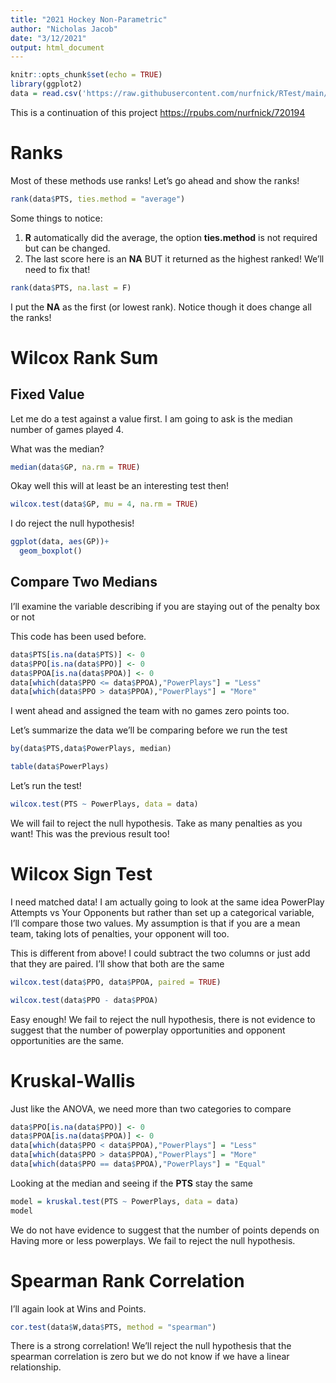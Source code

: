 ```yaml
---
title: "2021 Hockey Non-Parametric"
author: "Nicholas Jacob"
date: "3/12/2021"
output: html_document
---
```


```r
knitr::opts_chunk$set(echo = TRUE)
library(ggplot2)
data = read.csv('https://raw.githubusercontent.com/nurfnick/RTest/main/hockey.csv')
```


This is a continuation of this project <https://rpubs.com/nurfnick/720194>

# Ranks

Most of these methods use ranks!  Let's go ahead and show the ranks!

```r
rank(data$PTS, ties.method = "average")
```

Some things to notice:

1. **R** automatically did the average, the option **ties.method** is not required but can be changed.
2.  The last score here is an **NA** BUT it returned as the highest ranked!  We'll need to fix that!

```r
rank(data$PTS, na.last = F)
```

I put the **NA** as the first (or lowest rank).  Notice though it does change all the ranks!

# Wilcox Rank Sum

## Fixed Value
Let me do a test against a value first.  I am going to ask is the median number of games played 4.

What was the median?
```r
median(data$GP, na.rm = TRUE)
```
Okay well this will at least be an interesting test then!

```r
wilcox.test(data$GP, mu = 4, na.rm = TRUE)
```
I do reject the null hypothesis!
```r
ggplot(data, aes(GP))+
  geom_boxplot()
```

## Compare Two Medians

I'll examine the variable describing if you are staying out of the penalty box or not

This code has been used before.
```r
data$PTS[is.na(data$PTS)] <- 0
data$PPO[is.na(data$PPO)] <- 0
data$PPOA[is.na(data$PPOA)] <- 0
data[which(data$PPO <= data$PPOA),"PowerPlays"] = "Less"
data[which(data$PPO > data$PPOA),"PowerPlays"] = "More"
```

I went ahead and assigned the team with no games zero points too.


Let's summarize the data we'll be comparing before we run the test
```r
by(data$PTS,data$PowerPlays, median)
```

```r
table(data$PowerPlays)
```

Let's run the test!
```r
wilcox.test(PTS ~ PowerPlays, data = data)
```

We will fail to reject the null hypothesis.  Take as many penalties as you want!  This was the previous result too!

# Wilcox Sign Test

I need matched data!  I am actually going to look at the same idea PowerPlay Attempts vs Your Opponents but rather than set up a categorical variable, I'll compare those two values.  My assumption is that if you are a mean team, taking lots of penalties, your opponent will too.

This is different from above!  I could subtract the two columns or just add that they are paired.  I'll show that both are the same


```r
wilcox.test(data$PPO, data$PPOA, paired = TRUE)
```
```r
wilcox.test(data$PPO - data$PPOA)
```
Easy enough!  We fail to reject the null hypothesis, there is not evidence to suggest that the number of powerplay opportunities and opponent opportunities are the same.

# Kruskal-Wallis

Just like the ANOVA, we need more than two categories to compare
```r
data$PPO[is.na(data$PPO)] <- 0
data$PPOA[is.na(data$PPOA)] <- 0
data[which(data$PPO < data$PPOA),"PowerPlays"] = "Less"
data[which(data$PPO > data$PPOA),"PowerPlays"] = "More"
data[which(data$PPO == data$PPOA),"PowerPlays"] = "Equal"
```

Looking at the median and seeing if the **PTS** stay the same

```r
model = kruskal.test(PTS ~ PowerPlays, data = data)
model
```

We do not have evidence to suggest that the number of points depends on Having more or less powerplays.  We fail to reject the null hypothesis.

# Spearman Rank Correlation

I'll again look at Wins and Points.

```r
cor.test(data$W,data$PTS, method = "spearman")
```
There is a strong correlation!  We'll reject the null hypothesis that the spearman correlation is zero but we do not know if we have a linear relationship.